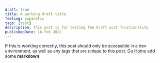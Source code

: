 ```yaml
---
draft: true
title: A working draft title
feeling: copacetic
tags: [test]
description: This post is for testing the draft post functionality
publishedDate: 16 Feb 2022
---
```




If this is working correctly, this post should only be accessible in a dev environment, as well as any tags that are unique to this post. [Go Home](/)
<TLDR>add some **markdown**</TLDR>
